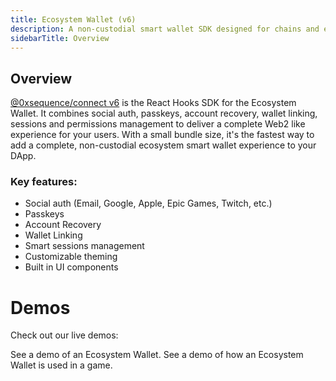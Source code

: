 ```yaml
--- 
title: Ecosystem Wallet (v6)
description: A non-custodial smart wallet SDK designed for chains and ecosystems.
sidebarTitle: Overview
---
```


## Overview
[@0xsequence/connect v6](https://www.npmjs.com/package/@0xsequence/connect/v/6.0.0) is the React Hooks SDK for the Ecosystem Wallet. 
It combines social auth, passkeys, account recovery, wallet linking, sessions and permissions management to deliver a complete Web2 like experience for your users.
With a small bundle size, it's the fastest way to add a complete, non-custodial ecosystem smart wallet experience to your DApp.

### Key features:

- Social auth (Email, Google, Apple, Epic Games, Twitch, etc.)
- Passkeys
- Account Recovery
- Wallet Linking
- Smart sessions management 
- Customizable theming
- Built in UI components

# Demos
Check out our live demos:

<Columns cols={2}>
   <Card title="Ecosystem Wallet" icon="play" href="https://next-acme-wallet.sequence-dev.app">
        See a demo of an Ecosystem Wallet.
    </Card>
    <Card title="Ecosystem Wallet in a Game" icon="play" href="https://mining-quest-v3.pages.dev">
        See a demo of how an Ecosystem Wallet is used in a game.
    </Card>
</Columns>